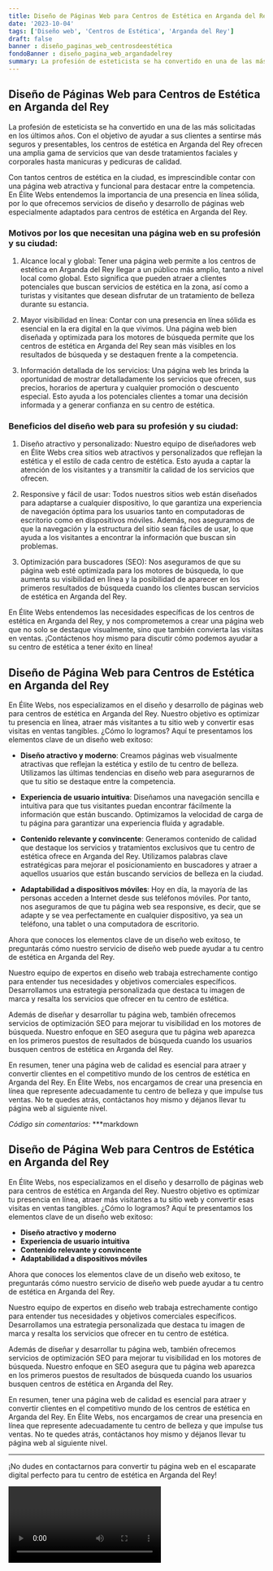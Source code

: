 ```yaml
---
title: Diseño de Páginas Web para Centros de Estética en Arganda del Rey
date: '2023-10-04'
tags: ['Diseño web', 'Centros de Estética', 'Arganda del Rey']
draft: false
banner : diseño_paginas_web_centrosdeestética
fondoBanner : diseño_pagina_web_argandadelrey
summary: La profesión de esteticista se ha convertido en una de las más solicitadas en los últimos años. Con el objetivo de ayudar a sus clientes a sentirse más seguros y presentables, los centros de estética en Arganda del Rey ofrecen una amplia gama de servicios que van desde tratamientos faciales y corporales hasta manicuras y pedicuras de calidad.
---
```


## Diseño de Páginas Web para Centros de Estética en Arganda del Rey

La profesión de esteticista se ha convertido en una de las más solicitadas en los últimos años. Con el objetivo de ayudar a sus clientes a sentirse más seguros y presentables, los centros de estética en Arganda del Rey ofrecen una amplia gama de servicios que van desde tratamientos faciales y corporales hasta manicuras y pedicuras de calidad.

Con tantos centros de estética en la ciudad, es imprescindible contar con una página web atractiva y funcional para destacar entre la competencia. En Élite Webs entendemos la importancia de una presencia en línea sólida, por lo que ofrecemos servicios de diseño y desarrollo de páginas web especialmente adaptados para centros de estética en Arganda del Rey.

### Motivos por los que necesitan una página web en su profesión y su ciudad:

1. Alcance local y global: Tener una página web permite a los centros de estética en Arganda del Rey llegar a un público más amplio, tanto a nivel local como global. Esto significa que pueden atraer a clientes potenciales que buscan servicios de estética en la zona, así como a turistas y visitantes que desean disfrutar de un tratamiento de belleza durante su estancia.

2. Mayor visibilidad en línea: Contar con una presencia en línea sólida es esencial en la era digital en la que vivimos. Una página web bien diseñada y optimizada para los motores de búsqueda permite que los centros de estética en Arganda del Rey sean más visibles en los resultados de búsqueda y se destaquen frente a la competencia.

3. Información detallada de los servicios: Una página web les brinda la oportunidad de mostrar detalladamente los servicios que ofrecen, sus precios, horarios de apertura y cualquier promoción o descuento especial. Esto ayuda a los potenciales clientes a tomar una decisión informada y a generar confianza en su centro de estética.

### Beneficios del diseño web para su profesión y su ciudad:

1. Diseño atractivo y personalizado: Nuestro equipo de diseñadores web en Élite Webs crea sitios web atractivos y personalizados que reflejan la estética y el estilo de cada centro de estética. Esto ayuda a captar la atención de los visitantes y a transmitir la calidad de los servicios que ofrecen.

2. Responsive y fácil de usar: Todos nuestros sitios web están diseñados para adaptarse a cualquier dispositivo, lo que garantiza una experiencia de navegación óptima para los usuarios tanto en computadoras de escritorio como en dispositivos móviles. Además, nos aseguramos de que la navegación y la estructura del sitio sean fáciles de usar, lo que ayuda a los visitantes a encontrar la información que buscan sin problemas.

3. Optimización para buscadores (SEO): Nos aseguramos de que su página web esté optimizada para los motores de búsqueda, lo que aumenta su visibilidad en línea y la posibilidad de aparecer en los primeros resultados de búsqueda cuando los clientes buscan servicios de estética en Arganda del Rey.

En Élite Webs entendemos las necesidades específicas de los centros de estética en Arganda del Rey, y nos comprometemos a crear una página web que no solo se destaque visualmente, sino que también convierta las visitas en ventas. ¡Contáctenos hoy mismo para discutir cómo podemos ayudar a su centro de estética a tener éxito en línea!

<GifSeo />

<Cta />

## Diseño de Página Web para Centros de Estética en Arganda del Rey

En Élite Webs, nos especializamos en el diseño y desarrollo de páginas web para centros de estética en Arganda del Rey. Nuestro objetivo es optimizar tu presencia en línea, atraer más visitantes a tu sitio web y convertir esas visitas en ventas tangibles. ¿Cómo lo logramos? Aquí te presentamos los elementos clave de un diseño web exitoso:

- **Diseño atractivo y moderno**: Creamos páginas web visualmente atractivas que reflejan la estética y estilo de tu centro de belleza. Utilizamos las últimas tendencias en diseño web para asegurarnos de que tu sitio se destaque entre la competencia.

- **Experiencia de usuario intuitiva**: Diseñamos una navegación sencilla e intuitiva para que tus visitantes puedan encontrar fácilmente la información que están buscando. Optimizamos la velocidad de carga de tu página para garantizar una experiencia fluida y agradable.

- **Contenido relevante y convincente**: Generamos contenido de calidad que destaque los servicios y tratamientos exclusivos que tu centro de estética ofrece en Arganda del Rey. Utilizamos palabras clave estratégicas para mejorar el posicionamiento en buscadores y atraer a aquellos usuarios que están buscando servicios de belleza en la ciudad.

- **Adaptabilidad a dispositivos móviles**: Hoy en día, la mayoría de las personas acceden a Internet desde sus teléfonos móviles. Por tanto, nos aseguramos de que tu página web sea responsive, es decir, que se adapte y se vea perfectamente en cualquier dispositivo, ya sea un teléfono, una tablet o una computadora de escritorio.

Ahora que conoces los elementos clave de un diseño web exitoso, te preguntarás cómo nuestro servicio de diseño web puede ayudar a tu centro de estética en Arganda del Rey.

Nuestro equipo de expertos en diseño web trabaja estrechamente contigo para entender tus necesidades y objetivos comerciales específicos. Desarrollamos una estrategia personalizada que destaca tu imagen de marca y resalta los servicios que ofrecer en tu centro de estética.

Además de diseñar y desarrollar tu página web, también ofrecemos servicios de optimización SEO para mejorar tu visibilidad en los motores de búsqueda. Nuestro enfoque en SEO asegura que tu página web aparezca en los primeros puestos de resultados de búsqueda cuando los usuarios busquen centros de estética en Arganda del Rey.

En resumen, tener una página web de calidad es esencial para atraer y convertir clientes en el competitivo mundo de los centros de estética en Arganda del Rey. En Élite Webs, nos encargamos de crear una presencia en línea que represente adecuadamente tu centro de belleza y que impulse tus ventas. No te quedes atrás, contáctanos hoy mismo y déjanos llevar tu página web al siguiente nivel.

*Código sin comentarios:*
***markdown
## Diseño de Página Web para Centros de Estética en Arganda del Rey

En Élite Webs, nos especializamos en el diseño y desarrollo de páginas web para centros de estética en Arganda del Rey. Nuestro objetivo es optimizar tu presencia en línea, atraer más visitantes a tu sitio web y convertir esas visitas en ventas tangibles. ¿Cómo lo logramos? Aquí te presentamos los elementos clave de un diseño web exitoso:

- **Diseño atractivo y moderno**
- **Experiencia de usuario intuitiva**
- **Contenido relevante y convincente**
- **Adaptabilidad a dispositivos móviles**

Ahora que conoces los elementos clave de un diseño web exitoso, te preguntarás cómo nuestro servicio de diseño web puede ayudar a tu centro de estética en Arganda del Rey.

Nuestro equipo de expertos en diseño web trabaja estrechamente contigo para entender tus necesidades y objetivos comerciales específicos. Desarrollamos una estrategia personalizada que destaca tu imagen de marca y resalta los servicios que ofrecer en tu centro de estética.

Además de diseñar y desarrollar tu página web, también ofrecemos servicios de optimización SEO para mejorar tu visibilidad en los motores de búsqueda. Nuestro enfoque en SEO asegura que tu página web aparezca en los primeros puestos de resultados de búsqueda cuando los usuarios busquen centros de estética en Arganda del Rey.

En resumen, tener una página web de calidad es esencial para atraer y convertir clientes en el competitivo mundo de los centros de estética en Arganda del Rey. En Élite Webs, nos encargamos de crear una presencia en línea que represente adecuadamente tu centro de belleza y que impulse tus ventas. No te quedes atrás, contáctanos hoy mismo y déjanos llevar tu página web al siguiente nivel.
***

¡No dudes en contactarnos para convertir tu página web en el escaparate digital perfecto para tu centro de estética en Arganda del Rey!

<Video />

<CtaBot job='Centros de Estética' city='Arganda del Rey'/>

<Gmaps query='Arganda del Rey+españa+maps' />
